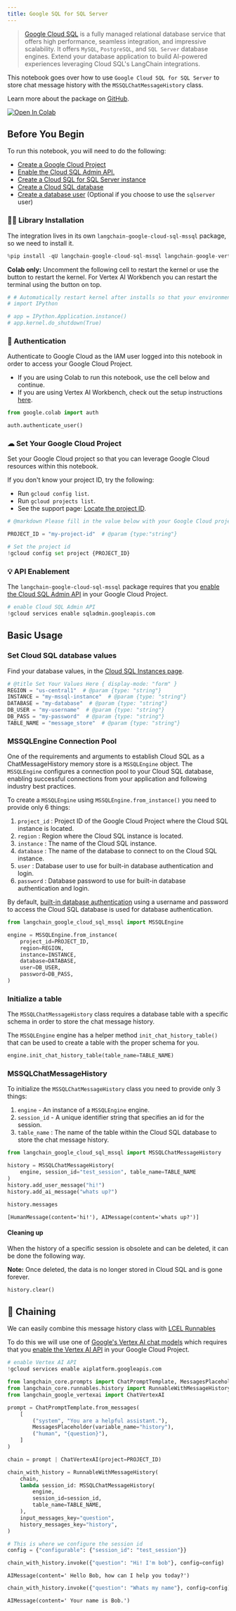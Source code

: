 ```yaml
---
title: Google SQL for SQL Server
---
```


> [Google Cloud SQL](https://cloud.google.com/sql) is a fully managed relational database service that offers high performance, seamless integration, and impressive scalability. It offers `MySQL`, `PostgreSQL`, and `SQL Server` database engines. Extend your database application to build AI-powered experiences leveraging Cloud SQL's LangChain integrations.

This notebook goes over how to use `Google Cloud SQL for SQL Server` to store chat message history with the `MSSQLChatMessageHistory` class.

Learn more about the package on [GitHub](https://github.com/googleapis/langchain-google-cloud-sql-mssql-python/).

[![Open In Colab](https://colab.research.google.com/assets/colab-badge.svg)](https://colab.research.google.com/github/googleapis/langchain-google-cloud-sql-mssql-python/blob/main/docs/chat_message_history.ipynb)

## Before You Begin

To run this notebook, you will need to do the following:

* [Create a Google Cloud Project](https://developers.google.com/workspace/guides/create-project)
* [Enable the Cloud SQL Admin API.](https://console.cloud.google.com/marketplace/product/google/sqladmin.googleapis.com)
* [Create a Cloud SQL for SQL Server instance](https://cloud.google.com/sql/docs/sqlserver/create-instance)
* [Create a Cloud SQL database](https://cloud.google.com/sql/docs/sqlserver/create-manage-databases)
* [Create a database user](https://cloud.google.com/sql/docs/sqlserver/create-manage-users) (Optional if you choose to use the `sqlserver` user)

### 🦜🔗 Library Installation

The integration lives in its own `langchain-google-cloud-sql-mssql` package, so we need to install it.

```python
%pip install -qU langchain-google-cloud-sql-mssql langchain-google-vertexai
```

**Colab only:** Uncomment the following cell to restart the kernel or use the button to restart the kernel. For Vertex AI Workbench you can restart the terminal using the button on top.

```python
# # Automatically restart kernel after installs so that your environment can access the new packages
# import IPython

# app = IPython.Application.instance()
# app.kernel.do_shutdown(True)
```

### 🔐 Authentication

Authenticate to Google Cloud as the IAM user logged into this notebook in order to access your Google Cloud Project.

* If you are using Colab to run this notebook, use the cell below and continue.
* If you are using Vertex AI Workbench, check out the setup instructions [here](https://github.com/GoogleCloudPlatform/generative-ai/tree/main/setup-env).

```python
from google.colab import auth

auth.authenticate_user()
```

### ☁ Set Your Google Cloud Project

Set your Google Cloud project so that you can leverage Google Cloud resources within this notebook.

If you don't know your project ID, try the following:

* Run `gcloud config list`.
* Run `gcloud projects list`.
* See the support page: [Locate the project ID](https://support.google.com/googleapi/answer/7014113).

```python
# @markdown Please fill in the value below with your Google Cloud project ID and then run the cell.

PROJECT_ID = "my-project-id"  # @param {type:"string"}

# Set the project id
!gcloud config set project {PROJECT_ID}
```

### 💡 API Enablement

The `langchain-google-cloud-sql-mssql` package requires that you [enable the Cloud SQL Admin API](https://console.cloud.google.com/flows/enableapi?apiid=sqladmin.googleapis.com) in your Google Cloud Project.

```python
# enable Cloud SQL Admin API
!gcloud services enable sqladmin.googleapis.com
```

## Basic Usage

### Set Cloud SQL database values

Find your database values, in the [Cloud SQL Instances page](https://console.cloud.google.com/sql?_ga=2.223735448.2062268965.1707700487-2088871159.1707257687).

```python
# @title Set Your Values Here { display-mode: "form" }
REGION = "us-central1"  # @param {type: "string"}
INSTANCE = "my-mssql-instance"  # @param {type: "string"}
DATABASE = "my-database"  # @param {type: "string"}
DB_USER = "my-username"  # @param {type: "string"}
DB_PASS = "my-password"  # @param {type: "string"}
TABLE_NAME = "message_store"  # @param {type: "string"}
```

### MSSQLEngine Connection Pool

One of the requirements and arguments to establish Cloud SQL as a ChatMessageHistory memory store is a `MSSQLEngine` object. The `MSSQLEngine`  configures a connection pool to your Cloud SQL database, enabling successful connections from your application and following industry best practices.

To create a `MSSQLEngine` using `MSSQLEngine.from_instance()` you need to provide only 6 things:

1. `project_id` : Project ID of the Google Cloud Project where the Cloud SQL instance is located.
1. `region` : Region where the Cloud SQL instance is located.
1. `instance` : The name of the Cloud SQL instance.
1. `database` : The name of the database to connect to on the Cloud SQL instance.
1. `user` : Database user to use for built-in database authentication and login.
1. `password` : Database password to use for built-in database authentication and login.

By default, [built-in database authentication](https://cloud.google.com/sql/docs/sqlserver/users) using a username and password to access the Cloud SQL database is used for database authentication.

```python
from langchain_google_cloud_sql_mssql import MSSQLEngine

engine = MSSQLEngine.from_instance(
    project_id=PROJECT_ID,
    region=REGION,
    instance=INSTANCE,
    database=DATABASE,
    user=DB_USER,
    password=DB_PASS,
)
```

### Initialize a table

The `MSSQLChatMessageHistory` class requires a database table with a specific schema in order to store the chat message history.

The `MSSQLEngine` engine has a helper method `init_chat_history_table()` that can be used to create a table with the proper schema for you.

```python
engine.init_chat_history_table(table_name=TABLE_NAME)
```

### MSSQLChatMessageHistory

To initialize the `MSSQLChatMessageHistory` class you need to provide only 3 things:

1. `engine` - An instance of a `MSSQLEngine` engine.
1. `session_id` - A unique identifier string that specifies an id for the session.
1. `table_name` : The name of the table within the Cloud SQL database to store the chat message history.

```python
from langchain_google_cloud_sql_mssql import MSSQLChatMessageHistory

history = MSSQLChatMessageHistory(
    engine, session_id="test_session", table_name=TABLE_NAME
)
history.add_user_message("hi!")
history.add_ai_message("whats up?")
```

```python
history.messages
```

```output
[HumanMessage(content='hi!'), AIMessage(content='whats up?')]
```

#### Cleaning up

When the history of a specific session is obsolete and can be deleted, it can be done the following way.

**Note:** Once deleted, the data is no longer stored in Cloud SQL and is gone forever.

```python
history.clear()
```

## 🔗 Chaining

We can easily combine this message history class with [LCEL Runnables](/oss/python/how-to/message_history)

To do this we will use one of [Google's Vertex AI chat models](/oss/python/integrations/chat/google_vertex_ai_palm) which requires that you [enable the Vertex AI API](https://console.cloud.google.com/flows/enableapi?apiid=aiplatform.googleapis.com) in your Google Cloud Project.

```python
# enable Vertex AI API
!gcloud services enable aiplatform.googleapis.com
```

```python
from langchain_core.prompts import ChatPromptTemplate, MessagesPlaceholder
from langchain_core.runnables.history import RunnableWithMessageHistory
from langchain_google_vertexai import ChatVertexAI
```

```python
prompt = ChatPromptTemplate.from_messages(
    [
        ("system", "You are a helpful assistant."),
        MessagesPlaceholder(variable_name="history"),
        ("human", "{question}"),
    ]
)

chain = prompt | ChatVertexAI(project=PROJECT_ID)
```

```python
chain_with_history = RunnableWithMessageHistory(
    chain,
    lambda session_id: MSSQLChatMessageHistory(
        engine,
        session_id=session_id,
        table_name=TABLE_NAME,
    ),
    input_messages_key="question",
    history_messages_key="history",
)
```

```python
# This is where we configure the session id
config = {"configurable": {"session_id": "test_session"}}
```

```python
chain_with_history.invoke({"question": "Hi! I'm bob"}, config=config)
```

```output
AIMessage(content=' Hello Bob, how can I help you today?')
```

```python
chain_with_history.invoke({"question": "Whats my name"}, config=config)
```

```output
AIMessage(content=' Your name is Bob.')
```
